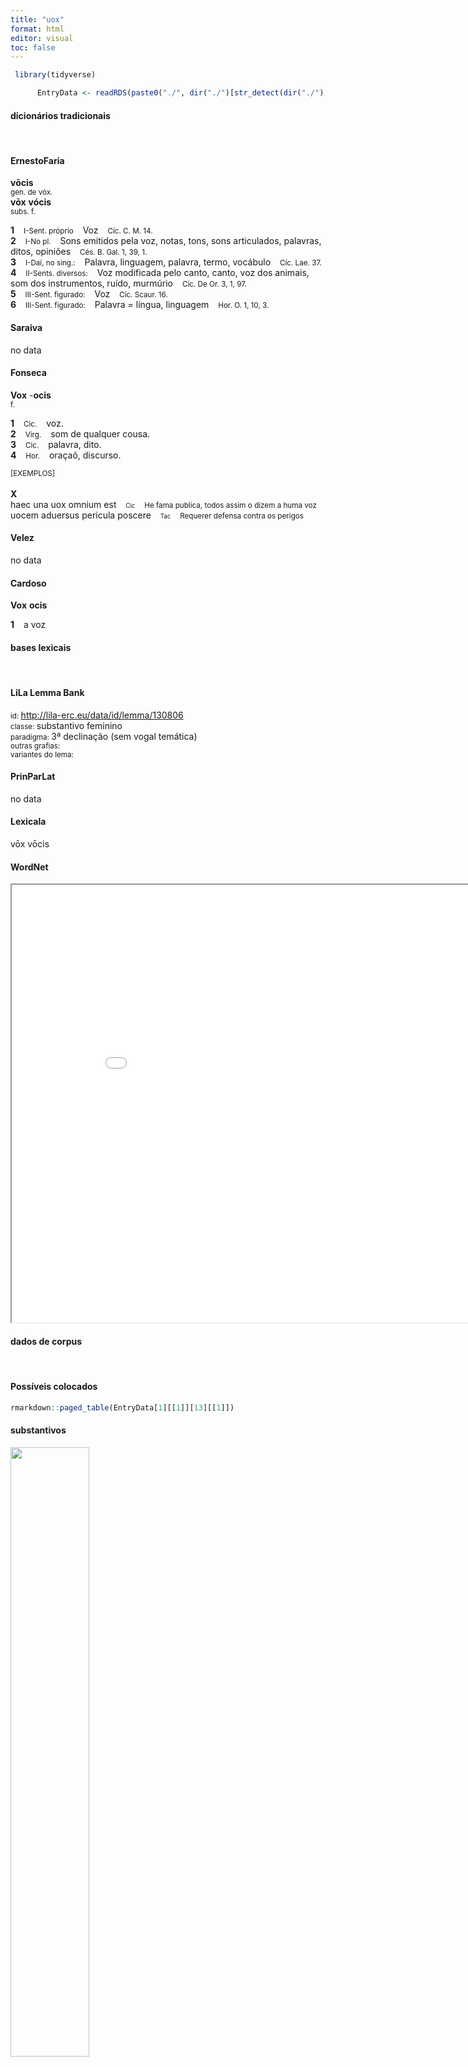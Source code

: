 ```yaml
---
title: "uox"
format: html
editor: visual
toc: false
---
```



```r
 library(tidyverse) 

      EntryData <- readRDS(paste0("./", dir("./")[str_detect(dir("./"), "_xx117-111-120xx_.rds")]))

```


#### dicionários tradicionais

&emsp;




::: panel-tabset

#### ErnestoFaria

<b>vōcis</b> <br> <small>gen. de vóx.</small> <br> <small></small> 
 <b>vōx</b> <b>vócis</b> <br> <small>subs. f.</small> <br> <small></small>   <p> <b>1</b> &ensp; <small>I-Sent. próprio</small> &ensp; Voz &ensp; <small>Cíc. C. M. 14.</small> <br> <b>2</b> &ensp; <small>I-No pl.</small> &ensp; Sons emitidos pela voz, notas, tons, sons articulados, palavras, ditos, opiniões &ensp; <small>Cés. B. Gal. 1, 39, 1.</small> <br> <b>3</b> &ensp; <small>I-Daí, no sing.:</small> &ensp; Palavra, linguagem, palavra, termo, vocábulo &ensp; <small>Cíc. Lae. 37.</small> <br> <b>4</b> &ensp; <small>II-Sents. diversos:</small> &ensp; Voz modificada pelo canto, canto, voz dos animais, som dos instrumentos, ruído, murmúrio &ensp; <small>Cíc. De Or. 3, 1, 97.</small> <br> <b>5</b> &ensp; <small>III-Sent. figurado:</small> &ensp; Voz &ensp; <small>Cíc. Scaur. 16.</small> <br> <b>6</b> &ensp; <small>III-Sent. figurado:</small> &ensp; Palavra = língua, linguagem &ensp; <small>Hor. O. 1, 10, 3.</small> </p>




#### Saraiva

no data




#### Fonseca

<b>Vox</b> -<b>ocis</b> <br> <small>f.</small>   <p> <b>1</b> &ensp; <small>Cic.</small> &ensp; voz. <br> <b>2</b> &ensp; <small>Virg.</small> &ensp; som de qualquer cousa. <br> <b>3</b> &ensp; <small>Cic.</small> &ensp; palavra, dito. <br> <b>4</b> &ensp; <small>Hor.</small> &ensp; oraçaõ, discurso. </p>   <p><small>[EXEMPLOS]</small><br> <br><b>X</b><br>haec una uox omnium est &ensp; <small><small>Cic</small></small> &ensp; <small>He fama publica, todos assim o dizem a huma voz</small> <br> uocem aduersus pericula poscere &ensp; <small><small>Tac</small></small> &ensp; <small>Requerer defensa contra os perigos</small> </p>




#### Velez

no data




#### Cardoso

<b>Vox</b> <b>ocis</b>   <p> <b>1</b> &ensp; a voz </p>


:::



#### bases lexicais

&emsp;






::: panel-tabset

#### LiLa Lemma Bank

<small> id: </small> <a href=' http://lila-erc.eu/data/id/lemma/130806 ' target="_blank"> http://lila-erc.eu/data/id/lemma/130806 </a> <br>
<small> classe: </small> substantivo feminino   <br>
<small> paradigma: </small> 3ª declinação (sem vogal temática) <br>
<small> outras grafias: </small>  <br>
<small> variantes do lema: </small>  <br>





#### PrinParLat

no data




#### Lexicala

vōx 
 vōcis




#### WordNet

<iframe width='900' height='700' src='Media/Tree__xx117-111-120xx__sem_type_lexemes_pt.html'>

</iframe>


:::



#### dados de corpus

&emsp;




::: panel-tabset

#### Possíveis colocados

```r

rmarkdown::paged_table(EntryData[1][[1]][13][[1]])

```


#### substantivos

![](./Media/wordcloud__xx117-111-120xx__BY_collocate_scoreSUBST.webp){width=50% fig-alt='This chart plots collocate by scoreSUBST, for the headword uox here are all the values plotted: collocate: exprimo; scoreSUBST: 0. collocate: talis; scoreSUBST: 0. collocate: unus; scoreSUBST: 0. collocate: audio; scoreSUBST: 0. collocate: meus; scoreSUBST: 0. collocate: hic; scoreSUBST: 0. collocate: magnus; scoreSUBST: 0. collocate: iste; scoreSUBST: 0. collocate: et; scoreSUBST: 0. collocate: quis; scoreSUBST: 0'}




#### adjetivos

![](./Media/wordcloud__xx117-111-120xx__BY_collocate_scoreADJ.webp){width=50% fig-alt='This chart plots collocate by scoreADJ, for the headword uox here are all the values plotted: collocate: exprimo; scoreADJ: 0. collocate: talis; scoreADJ: 0. collocate: unus; scoreADJ: 0. collocate: audio; scoreADJ: 0. collocate: meus; scoreADJ: 0. collocate: hic; scoreADJ: 0. collocate: magnus; scoreADJ: 2. collocate: iste; scoreADJ: 0. collocate: et; scoreADJ: 0. collocate: quis; scoreADJ: 0'}




#### verbos

![](./Media/wordcloud__xx117-111-120xx__BY_collocate_scoreVERBO.webp){width=50% fig-alt='This chart plots collocate by scoreVERBO, for the headword uox here are all the values plotted: collocate: exprimo; scoreVERBO: 2. collocate: talis; scoreVERBO: 0. collocate: unus; scoreVERBO: 0. collocate: audio; scoreVERBO: 2. collocate: meus; scoreVERBO: 0. collocate: hic; scoreVERBO: 0. collocate: magnus; scoreVERBO: 0. collocate: iste; scoreVERBO: 0. collocate: et; scoreVERBO: 0. collocate: quis; scoreVERBO: 0'}




#### advérbios

![](./Media/wordcloud__xx117-111-120xx__BY_collocate_scoreADV.webp){width=50% fig-alt='This chart plots collocate by scoreADV, for the headword uox here are all the values plotted: collocate: exprimo; scoreADV: 0. collocate: talis; scoreADV: 0. collocate: unus; scoreADV: 0. collocate: audio; scoreADV: 0. collocate: meus; scoreADV: 0. collocate: hic; scoreADV: 0. collocate: magnus; scoreADV: 0. collocate: iste; scoreADV: 0. collocate: et; scoreADV: 0. collocate: quis; scoreADV: 0'}




#### preposições e conjunções

![](./Media/wordcloud__xx117-111-120xx__BY_collocate_scoreFUNC.webp){width=50% fig-alt='This chart plots collocate by scoreFUNC, for the headword uox here are all the values plotted: collocate: exprimo; scoreFUNC: 0. collocate: talis; scoreFUNC: 0. collocate: unus; scoreFUNC: 0. collocate: audio; scoreFUNC: 0. collocate: meus; scoreFUNC: 0. collocate: hic; scoreFUNC: 0. collocate: magnus; scoreFUNC: 0. collocate: iste; scoreFUNC: 0. collocate: et; scoreFUNC: 0. collocate: quis; scoreFUNC: 0'}


:::



::: panel-tabset

#### ExemplosTraduzidos

<p> et clamans <b>voce</b> magna dicit <br> <small> Vulg.Marc.5.7 <br> e clamando em alta voz, diz. <small> [JDD] </small> </small> </p>
; <p> et <b>vox</b> facta est de caelis <br> <small> Vulg.Marc.1.11 <br> E aconteceu uma voz vinda dos ceus. <small> [JDD] </small> </small> </p>
; <p> ulli ne poena <b>uocis</b> expressae fuit <br> <small> Sen.Oed.529 <br> Por acaso houve punição para alguém por palavras ditas à força? <small> [JDD] </small> </small> </p>
; <p> quid <b>uoce</b> blandiloqua mala consilia dictas <br> <small> Sen.Ag.289 <br> Por que com voz melíflua ditas maus conselhos? <small> [JDD] </small> </small> </p>
; <p> Tunc moriens edidisse <b>vocem</b> hanc dicitur : <br> <small> Phaed.1.12 <br> Diz-se que então, enquanto morria, emitiu esta voz. <small> [JDD] </small> </small> </p>
; <p> longe mea discrepat istis et <b>uox</b> et ratio <br> <small> Hor.S.1.6.92 <br> Minha voz e minha razão discrepam muito desses. <small> [JDD] </small> </small> </p>
; <p> haec nec hominis nec ad hominem <b>uox</b> est <br> <small> Cic.Lig.16 <br> Esta fala não é nem de um homem nem para um homem. <small> [JDD] </small> </small> </p>
; <p> a clamore protinus et a summa contentione <b>uox</b> tua incipiet <br> <small> Sen.Ep.15.7 <br> Tua voz começará em seguida pelo clamor e pelo supremo esforço? <small> [JDD] </small> </small> </p>
; <p> cur dextrae iungere dextram non datur ac ueras audire et reddere <b>uoces</b> <br> <small> Verg.A.1.408 <br> Por que não é dado juntar minha destra à tua destra e ouvir e devolver vozes de verdade?” <small> [JDD] </small> </small> </p>
; <p> haec est innocentiae defensio haec ipsius causae oratio haec una <b>uox</b> ueritatis <br> <small> Cic.Cael.55 <br> Esta é a defesa da inocência, este é o discurso da própria causa, esta é a única voz da verdade. <small> [JDD] </small> </small> </p>
; <p> talia <b>uoce</b> refert curisque ingentibus aeger spem uoltu simulat premit altum corde dolorem <br> <small> Verg.A.1.208 <br> Diz tais coisas com sua voz e, atormentado por enormes preocupações, finge esperança em seu rosto, reprime no coração profunda dor. <small> [JDD, de outra edição] </small> </small> </p>





#### Frequência por autor

![](./Media/barchart__xx117-111-120xx__lemma_BY_author_Frequencies.webp){width=50% fig-alt='This charts plots the frequency of lemma by author_Frequencies. The Vergilius subcorpus registers the highest normalized frequency, with the value of 17.37 and an absolute frequency of 9. The Phaedrus subcorpus follows, with a normalized frequency of 16.7 and an absolute frequency of 11. the subcorpus with the least normalized frequency is Suetonius with the normalized value of 0 and an absolute freqeuncy of 0. here are all the values: subcorpus: Caesar ; normalized frequency: 9 ; absolute frequency: 3.39904826648538. subcorpus: Cicero ; normalized frequency: 78 ; absolute frequency: 4.85908649173955. subcorpus: Horatius ; normalized frequency: 12 ; absolute frequency: 10.6562472249356. subcorpus: Ovidius ; normalized frequency: 9 ; absolute frequency: 15.442690459849. subcorpus: Phaedrus ; normalized frequency: 11 ; absolute frequency: 16.6995597388796. subcorpus: Sallustius ; normalized frequency: 1 ; absolute frequency: 0.927557740469344. subcorpus: Seneca ; normalized frequency: 54 ; absolute frequency: 10.078199361714. subcorpus: Suetonius ; normalized frequency: 0 ; absolute frequency: 0. subcorpus: Tacitus ; normalized frequency: 2 ; absolute frequency: 6.86577411603158. subcorpus: Vergilius ; normalized frequency: 9 ; absolute frequency: 17.3745173745174. subcorpus: Hieronymus ; normalized frequency: 4 ; absolute frequency: 8.98674455178612'}




#### Frequência por gênero

![](./Media/barchart__xx117-111-120xx__lemma_BY_genre_Frequencies.webp){width=50% fig-alt='This charts plots the frequency of lemma by genre_Frequencies. The Poesia.épica subcorpus registers the highest normalized frequency, with the value of 17.37 and an absolute frequency of 9. The Poesia.didática subcorpus follows, with a normalized frequency of 16.96 and an absolute frequency of 20. the subcorpus with the least normalized frequency is Prosa.epistolográfica with the normalized value of 2.38 and an absolute freqeuncy of 9. here are all the values: subcorpus: Prosa.histórica ; normalized frequency: 12 ; absolute frequency: 2.92120061345213. subcorpus: Prosa.filosófica ; normalized frequency: 44 ; absolute frequency: 7.24864499761124. subcorpus: Prosa.oratória ; normalized frequency: 64 ; absolute frequency: 6.14480619857325. subcorpus: Prosa.epistolográfica ; normalized frequency: 9 ; absolute frequency: 2.38480086912743. subcorpus: Poesia.lírica ; normalized frequency: 12 ; absolute frequency: 10.0950618322537. subcorpus: Poesia.didática ; normalized frequency: 20 ; absolute frequency: 16.9649673424379. subcorpus: Poesia.trágica ; normalized frequency: 15 ; absolute frequency: 13.0298818624044. subcorpus: Poesia.épica ; normalized frequency: 9 ; absolute frequency: 17.3745173745174. subcorpus: Prosa.ficcional ; normalized frequency: 4 ; absolute frequency: 8.98674455178612'}




#### Frequência por século

![](./Media/barchart__xx117-111-120xx__lemma_BY_period_Frequencies.webp){width=50% fig-alt='This charts plots the frequency of lemma by period_Frequencies. The I.d.C. subcorpus registers the highest normalized frequency, with the value of 11.32 and an absolute frequency of 74. The II.d.C. subcorpus follows, with a normalized frequency of 5.24 and an absolute frequency of 2. the subcorpus with the least normalized frequency is I.a.C. with the normalized value of 5.07 and an absolute freqeuncy of 109. here are all the values: subcorpus: I.a.C. ; normalized frequency: 109 ; absolute frequency: 5.07330695834303. subcorpus: I.d.C. ; normalized frequency: 74 ; absolute frequency: 11.3201774514303. subcorpus: II.d.C. ; normalized frequency: 2 ; absolute frequency: 5.23560209424084. subcorpus: IV.d.C. ; normalized frequency: 4 ; absolute frequency: 8.98674455178612'}


:::


